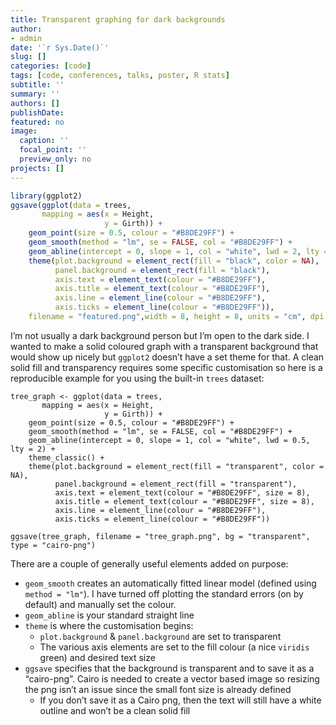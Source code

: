```yaml
---
title: Transparent graphing for dark backgrounds
author: 
- admin
date: '`r Sys.Date()`'
slug: []
categories: [code]
tags: [code, conferences, talks, poster, R stats]
subtitle: ''
summary: ''
authors: []
publishDate: 
featured: no
image:
  caption: ''
  focal_point: ''
  preview_only: no
projects: []
---
```


```r
library(ggplot2)
ggsave(ggplot(data = trees, 
       mapping = aes(x = Height, 
                     y = Girth)) + 
    geom_point(size = 0.5, colour = "#B8DE29FF") + 
    geom_smooth(method = "lm", se = FALSE, col = "#B8DE29FF") + 
    geom_abline(intercept = 0, slope = 1, col = "white", lwd = 2, lty = 2) + theme_classic() +
    theme(plot.background = element_rect(fill = "black", color = NA),
          panel.background = element_rect(fill = "black"),
          axis.text = element_text(colour = "#B8DE29FF"),
          axis.title = element_text(colour = "#B8DE29FF"),
          axis.line = element_line(colour = "#B8DE29FF"),
          axis.ticks = element_line(colour = "#B8DE29FF")),
    filename = "featured.png",width = 8, height = 8, units = "cm", dpi = 96)
```


I'm not usually a dark background person but I'm open to the dark side. I wanted to make a solid coloured graph with a transparent background that would show up nicely but `ggplot2` doesn't have a set theme for that. A clean solid fill and transparency requires some specific customisation so here is a reproducible example for you using the built-in `trees` dataset: 

```
tree_graph <- ggplot(data = trees, 
       mapping = aes(x = Height, 
                     y = Girth)) + 
    geom_point(size = 0.5, colour = "#B8DE29FF") + 
    geom_smooth(method = "lm", se = FALSE, col = "#B8DE29FF") + 
    geom_abline(intercept = 0, slope = 1, col = "white", lwd = 0.5, lty = 2) + 
    theme_classic() +
    theme(plot.background = element_rect(fill = "transparent", color = NA),
          panel.background = element_rect(fill = "transparent"),
          axis.text = element_text(colour = "#B8DE29FF", size = 8),
          axis.title = element_text(colour = "#B8DE29FF", size = 8),
          axis.line = element_line(colour = "#B8DE29FF"),
          axis.ticks = element_line(colour = "#B8DE29FF"))

ggsave(tree_graph, filename = "tree_graph.png", bg = "transparent", type = "cairo-png")
```

There are a couple of generally useful elements added on purpose:

 * `geom_smooth` creates an automatically fitted linear model (defined using `method = "lm"`). I have turned off plotting the standard errors (on by default) and manually set the colour.
 * `geom_abline` is your standard straight line
 * `theme` is where the customisation begins:
     * `plot.background` & `panel.background` are set to transparent
     * The various axis elements are set to the fill colour (a nice `viridis` green) and desired text size
* `ggsave` specifies that the background is transparent and to save it as a "cairo-png". Cairo is needed to create a vector based image so resizing the png isn't an issue since the small font size is already defined
     * If you don't save it as a Cairo png, then the text will still have a white outline and won't be a clean solid fill